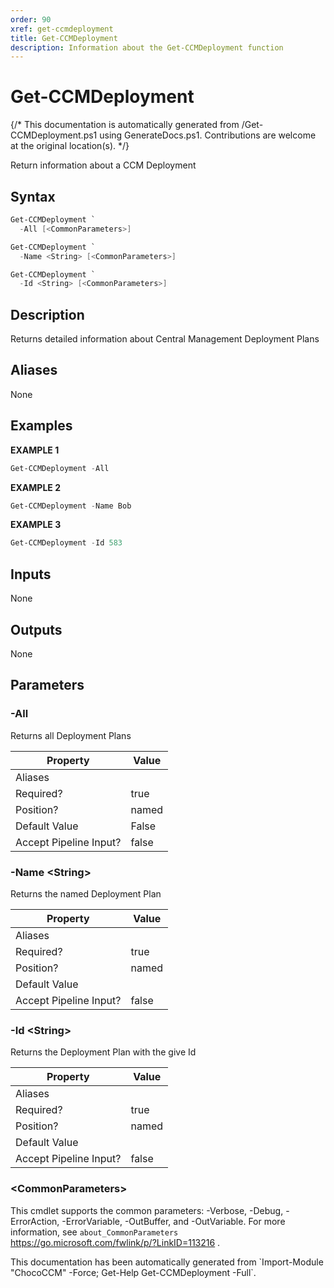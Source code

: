 ```yaml
---
order: 90
xref: get-ccmdeployment
title: Get-CCMDeployment
description: Information about the Get-CCMDeployment function
---
```


# Get-CCMDeployment

{/* This documentation is automatically generated from /Get-CCMDeployment.ps1 using GenerateDocs.ps1. Contributions are welcome at the original location(s). */}

Return information about a CCM Deployment

## Syntax

```powershell
Get-CCMDeployment `
  -All [<CommonParameters>]
```


```powershell
Get-CCMDeployment `
  -Name <String> [<CommonParameters>]
```


```powershell
Get-CCMDeployment `
  -Id <String> [<CommonParameters>]
```

## Description

Returns detailed information about Central Management Deployment Plans


## Aliases

None

## Examples

 **EXAMPLE 1**

```powershell
Get-CCMDeployment -All

```

**EXAMPLE 2**

```powershell
Get-CCMDeployment -Name Bob

```

**EXAMPLE 3**

```powershell
Get-CCMDeployment -Id 583

```

## Inputs

None

## Outputs

None

## Parameters

###  -All
Returns all Deployment Plans

Property               | Value
---------------------- | -----
Aliases                |
Required?              | true
Position?              | named
Default Value          | False
Accept Pipeline Input? | false

###  -Name &lt;String&gt;
Returns the named Deployment Plan

Property               | Value
---------------------- | -----
Aliases                |
Required?              | true
Position?              | named
Default Value          |
Accept Pipeline Input? | false

###  -Id &lt;String&gt;
Returns the Deployment Plan with the give Id

Property               | Value
---------------------- | -----
Aliases                |
Required?              | true
Position?              | named
Default Value          |
Accept Pipeline Input? | false

### &lt;CommonParameters&gt;

This cmdlet supports the common parameters: -Verbose, -Debug, -ErrorAction, -ErrorVariable, -OutBuffer, and -OutVariable. For more information, see `about_CommonParameters` https://go.microsoft.com/fwlink/p/?LinkID=113216 .



<Xref title="Function Reference" value="chococcm-functions" />

<Callout type="info">
    This documentation has been automatically generated from `Import-Module "ChocoCCM" -Force; Get-Help Get-CCMDeployment -Full`.
</Callout>
